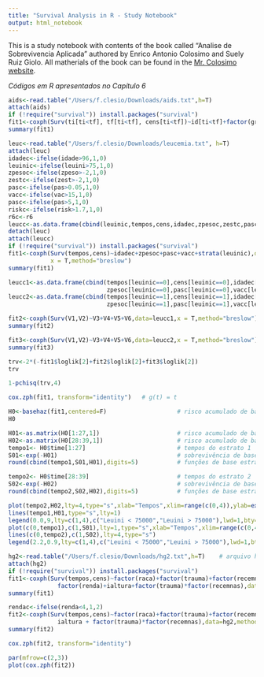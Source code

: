 ```yaml
---
title: "Survival Analysis in R - Study Notebook"
output: html_notebook
---
```


This is a study notebook with contents of the book called "Analise de Sobrevivencia Aplicada			" authored by Enrico Antonio Colosimo and Suely Ruiz Giolo. All matherials of the book can be found in the [Mr. Colosimo website](http://www.est.ufmg.br/~enricoc/).


*Códigos em R apresentados no Capítulo 6*

```r
aids<-read.table("/Users/f.clesio/Downloads/aids.txt",h=T)             ## Obs: arquivo aids.txt no Apêndice A2
attach(aids)
if (!require("survival")) install.packages("survival")
fit1<-coxph(Surv(ti[ti<tf], tf[ti<tf], cens[ti<tf])~id[ti<tf]+factor(grp)[ti<tf],method="breslow")
summary(fit1)
```

```r
leuc<-read.table("/Users/f.clesio/Downloads/leucemia.txt", h=T)        #Obs: leucemia.txt no Apêndice A1
attach(leuc)
idadec<-ifelse(idade>96,1,0)
leuinic<-ifelse(leuini>75,1,0)
zpesoc<-ifelse(zpeso>-2,1,0)
zestc<-ifelse(zest>-2,1,0)
pasc<-ifelse(pas>0.05,1,0)
vacc<-ifelse(vac>15,1,0)
pasc<-ifelse(pas>5,1,0)
riskc<-ifelse(risk>1.7,1,0)
r6c<-r6
leucc<-as.data.frame(cbind(leuinic,tempos,cens,idadec,zpesoc,zestc,pasc,vacc,riskc,r6c))
detach(leuc)
attach(leucc)
if (!require("survival")) install.packages("survival")
fit1<-coxph(Surv(tempos,cens)~idadec+zpesoc+pasc+vacc+strata(leuinic),data=leucc,
            x = T,method="breslow")
summary(fit1)
```




```r
leucc1<-as.data.frame(cbind(tempos[leuinic==0],cens[leuinic==0],idadec[leuinic==0],
                            zpesoc[leuinic==0],pasc[leuinic==0],vacc[leuinic==0]))
leucc2<-as.data.frame(cbind(tempos[leuinic==1],cens[leuinic==1],idadec[leuinic==1],
                            zpesoc[leuinic==1],pasc[leuinic==1],vacc[leuinic==1]))
```

```r
fit2<-coxph(Surv(V1,V2)~V3+V4+V5+V6,data=leucc1,x = T,method="breslow")
summary(fit2)
```


```r
fit3<-coxph(Surv(V1,V2)~V3+V4+V5+V6,data=leucc2,x = T,method="breslow")
summary(fit3)
```


```r
trv<-2*(-fit1$loglik[2]+fit2$loglik[2]+fit3$loglik[2])
trv
```

```r
1-pchisq(trv,4)
```

```r
cox.zph(fit1, transform="identity")   # g(t) = t
```



```r
H0<-basehaz(fit1,centered=F)                    # risco acumulado de base
H0
```

```r
H01<-as.matrix(H0[1:27,1])                      # risco acumulado de base do estrato 1 (leuinic=0)
H02<-as.matrix(H0[28:39,1])                     # risco acumulado de base do estrato 2 (leuinic=1)
tempo1<- H0$time[1:27]                          # tempos do estrato 1
S01<-exp(-H01)                                  # sobrevivência de base estrato 1
round(cbind(tempo1,S01,H01),digits=5)           # funções de base estrato 1
```

```r
tempo2<- H0$time[28:39]                         # tempos do estrato 2
S02<-exp(-H02)                                  # sobrevivência de base estrato 2
round(cbind(tempo2,S02,H02),digits=5)           # funções de base estrato 2
```


```r
plot(tempo2,H02,lty=4,type="s",xlab="Tempos",xlim=range(c(0,4)),ylab=expression(Lambda[0]* (t)))
lines(tempo1,H01,type="s",lty=1)
legend(0.0,9,lty=c(1,4),c("Leuini < 75000","Leuini > 75000"),lwd=1,bty="n",cex=0.8)
plot(c(0,tempo1),c(1,S01),lty=1,type="s",xlab="Tempos",xlim=range(c(0,4)),ylab="So(t)")
lines(c(0,tempo2),c(1,S02),lty=4,type="s")
legend(2.2,0.9,lty=c(1,4),c("Leuini < 75000","Leuini > 75000"),lwd=1,bty="n",cex=0.8)
```


```r
hg2<-read.table("/Users/f.clesio/Downloads/hg2.txt",h=T)    # arquivo hg2.txt no Apêndice A7
attach(hg2)
if (!require("survival")) install.packages("survival")
fit1<-coxph(Surv(tempos,cens)~factor(raca)+factor(trauma)+factor(recemnas)+
              factor(renda)+ialtura+factor(trauma)*factor(recemnas),data=hg2,method="breslow")
summary(fit1)
```


```r
rendac<-ifelse(renda<4,1,2)
fit2<-coxph(Surv(tempos,cens)~factor(raca)+factor(trauma)+factor(recemnas)+factor(rendac)+
              ialtura + factor(trauma)*factor(recemnas),data=hg2,method="breslow")
summary(fit2)
```

```r
cox.zph(fit2, transform="identity")
```

```r
par(mfrow=c(2,3))
plot(cox.zph(fit2))
```

